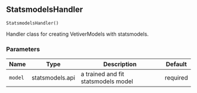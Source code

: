 ## StatsmodelsHandler { #StatsmodelsHandler }

`StatsmodelsHandler()`

Handler class for creating VetiverModels with statsmodels.

### Parameters

| Name    | Type            | Description                         | Default   |
|---------|-----------------|-------------------------------------|-----------|
| `model` | statsmodels.api | a trained and fit statsmodels model | required  |